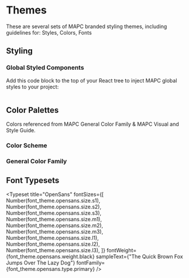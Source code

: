 

<Meta title="Overview/Themes" />

# Themes

These are several sets of MAPC branded styling themes, including guidelines for: Styles, Colors, Fonts

## Styling

### Global Styled Components

Add this code block to the top of your React tree to inject MAPC global styles to your project:

```

```

## Color Palettes

Colors referenced from MAPC General Color Family & MAPC Visual and Style Guide.

### Color Scheme

<ColorPalette>
  <ColorItem
    title="MAPC Green"
    subtitle="Greens"
    colors={color_theme.mapc_green}
  />
  <ColorItem
    title="MAPC Blue"
    subtitle="Blues"
    colors={color_theme.mapc_blue}
  />
  <ColorItem
    title="Yellow Orange"
    subtitle="Clean Energy & Handouts"
    colors={color_theme.mapc_yellow}
  />
</ColorPalette>

### General Color Family

<ColorPalette>
  <ColorItem
    title="Oranges"
    subtitle="Oranges"
    colors={color_theme.oranges}
  />
  <ColorItem
    title="Yellows"
    subtitle="Yellows"
    colors={color_theme.yellows}
  />
  <ColorItem
    title="Greens"
    subtitle="Greens"
    colors={color_theme.greens}
  />
  <ColorItem
    title="Blues"
    subtitle="Blues"
    colors={color_theme.blues}
  />
  <ColorItem
    title="Grays"
    subtitle="Grays"
    colors={color_theme.grays}
  />
</ColorPalette>

## Font Typesets

<Typeset
  title="OpenSans"
  fontSizes={[
    Number(font_theme.opensans.size.s1),
    Number(font_theme.opensans.size.s2),
    Number(font_theme.opensans.size.s3),
    Number(font_theme.opensans.size.m1),
    Number(font_theme.opensans.size.m2),
    Number(font_theme.opensans.size.m3),
    Number(font_theme.opensans.size.l1),
    Number(font_theme.opensans.size.l2),
    Number(font_theme.opensans.size.l3),
  ]}
  fontWeight={font_theme.opensans.weight.black}
  sampleText={"The Quick Brown Fox Jumps Over The Lazy Dog"}
  fontFamily={font_theme.opensans.type.primary}
/>
